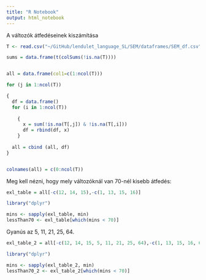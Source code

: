 ```yaml
---
title: "R Notebook"
output: html_notebook
---
```


A változók átfedéseinek kiszámítása

```r

T <- read.csv("~/GitHub/lendulet_language_SL/SEM/dataframes/SEM_df.csv", header = TRUE)

sums = data.frame(t(colSums(!is.na(T))))


all = data.frame(col1=c(1:ncol(T)))

for (j in 1:ncol(T))

{
  df = data.frame()
  for (i in 1:ncol(T))
  
    {
      x = sum(!is.na(T[,j]) & !is.na(T[,i]))
      df = rbind(df, x)
    }
  
  all = cbind (all, df)
}


colnames(all) = c(0:ncol(T))

```


Meg kell nézni, hogy mely változóknál van 70-nél kisebb átfedés:


```r

exl_table = all[-c(12, 14, 15),-c(1, 13, 15, 16)]

library("dplyr")

mins <- sapply(exl_table, min)
lessThan70 <- exl_table[which(mins < 70)]


```


Gyanús az 5, 11, 21, 25, 64.


```r

exl_table_2 = all[-c(12, 14, 15, 5, 11, 21, 25, 64),-c(1, 13, 15, 16, 6, 12, 22, 26, 65)]

library("dplyr")

mins <- sapply(exl_table_2, min)
lessThan70_2 <- exl_table_2[which(mins < 70)]



```